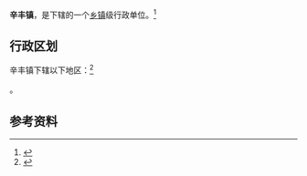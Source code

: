 {{中国乡级行政区|32/11/12/101/000}}

'''辛丰镇'''，是{{PRC admin/fullname|32/11/12/101/000|3}}下辖的一个[[乡镇|乡镇]]级行政单位。<ref>{{PRC admin/ref sgc|{{PRC admin/parent|32/11/12/101/000}}}}</ref>

== 行政区划 ==

辛丰镇下辖以下地区：<ref>{{PRC admin/ref sgc|32/11/12/101/000}}</ref>

{{PRC admin/children|32/11/12/101/000}}。

== 参考资料 ==

{{reflist}}

{{行政区划小作品}}
{{PRC admin/navcat|32/11/12/101/000}}